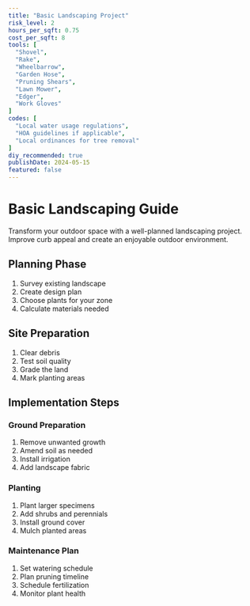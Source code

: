 ```yaml
---
title: "Basic Landscaping Project"
risk_level: 2
hours_per_sqft: 0.75
cost_per_sqft: 8
tools: [
  "Shovel",
  "Rake",
  "Wheelbarrow",
  "Garden Hose",
  "Pruning Shears",
  "Lawn Mower",
  "Edger",
  "Work Gloves"
]
codes: [
  "Local water usage regulations",
  "HOA guidelines if applicable",
  "Local ordinances for tree removal"
]
diy_recommended: true
publishDate: 2024-05-15
featured: false
---
```


# Basic Landscaping Guide

Transform your outdoor space with a well-planned landscaping project. Improve curb appeal and create an enjoyable outdoor environment.

## Planning Phase

1. Survey existing landscape
2. Create design plan
3. Choose plants for your zone
4. Calculate materials needed

## Site Preparation

1. Clear debris
2. Test soil quality
3. Grade the land
4. Mark planting areas

## Implementation Steps

### Ground Preparation
1. Remove unwanted growth
2. Amend soil as needed
3. Install irrigation
4. Add landscape fabric

### Planting
1. Plant larger specimens
2. Add shrubs and perennials
3. Install ground cover
4. Mulch planted areas

### Maintenance Plan
1. Set watering schedule
2. Plan pruning timeline
3. Schedule fertilization
4. Monitor plant health 